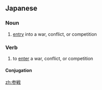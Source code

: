 ==Japanese==
{{ja-kanjitab|さん|せん|yomi=o}}

===Noun===
{{ja-noun|さんせん|kyu=參戰}}

# [[entry]] into a war, conflict, or competition

===Verb===
{{ja-verb-suru|さんせん|kyu=參戰}}

# to [[enter]] a war, conflict, or competition

====Conjugation====
{{ja-suru|さんせん}}

[[zh:参戦]]